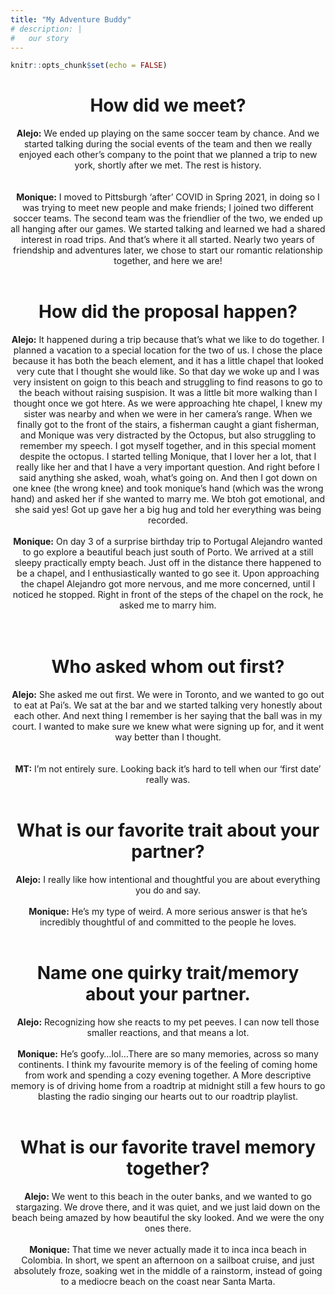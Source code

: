 ```yaml
---
title: "My Adventure Buddy"
# description: |
#   our story
---
```


```r
knitr::opts_chunk$set(echo = FALSE)
```

<center>
# How did we meet?
**Alejo:** We ended up playing on the same soccer team by chance. And we started talking during the social events of the team and then we really enjoyed each other's company to the point that we planned a trip to new york, shortly after we met. The rest is history.  
<br> <br>
**Monique:** I moved to Pittsburgh 'after' COVID in Spring 2021, in doing so I was trying to meet new people and make friends; I joined two different soccer teams. The second team was the friendlier of the two, we ended up all hanging after our games. We started talking and learned we had a shared interest in road trips. And that's where it all started. Nearly two years of friendship and adventures later, we chose to start our romantic relationship together, and here we are! 
<br> <br>

# How did the proposal happen?
**Alejo:**  It happened during a trip because that's what we like to do together. 
I planned a vacation to a special location for the two of us. I chose the place because it has both the beach element, and it has a little chapel that looked very cute that I thought she would like. So that day we woke up and I was very insistent on goign to this beach and struggling to find reasons to go to the beach without raising suspision. It was a little bit more walking than I thought once we got htere. As we were approaching hte chapel, I knew my sister was nearby and when we were in her camera's range. When we finally got to the front of the stairs, a fisherman caught a giant fisherman, and Monique was very distracted by the Octopus, but also struggling to remember my speech. I got myself together, and in this special moment despite the octopus. I started telling Monique, that I lover her a lot, that I really like her and that I have a very important question. And right before I said anything she asked, woah, what's going on. And then I got down on one knee (the wrong knee) and took monique's hand (which was the wrong hand) and asked her if she wanted to marry me. We btoh got emotional, and she said yes! 
Got up gave her a big hug and told her everything was being recorded. 
<br> <br>
**Monique:** On day 3 of a surprise birthday trip to Portugal Alejandro wanted to go explore a beautiful beach just south of Porto. We arrived at a still sleepy practically empty beach. Just off in the distance there happened to be a chapel, and I enthusiastically wanted to go see it. Upon approaching the chapel Alejandro got more nervous, and me more concerned, until I noticed he stopped. Right in front of the steps of the chapel on the rock, he asked me to marry him.  
<br> <br>

# Who asked whom out first? 
**Alejo:** She asked me out first. We were in Toronto, and we wanted to go out to eat at Pai's. We sat at the bar and we started talking very honestly about each other. And next thing I remember is her saying that the ball was in my court. I wanted to make sure we knew what were signing up for, and it went way better than I thought.  
<br> <br>
**MT:** I'm not entirely sure. Looking back it's hard to tell when our 'first date' really was. 
<br> <br>

# What is our favorite trait about your partner?
**Alejo:**  I really like how intentional and thoughtful you are about everything you do and say. 
<br> <br>
**Monique:** He's my type of weird. A more serious answer is that he's incredibly thoughtful of and committed to the people he loves. 
<br> <br>

# Name one quirky trait/memory about your partner.
**Alejo:** Recognizing how she reacts to my pet peeves. I can now tell those smaller reactions, and that means a lot. 
<br> <br>
**Monique:** He's goofy...lol...There are so many memories, across so many continents. I think my favourite memory is of the feeling of coming home from work and spending a cozy evening together. A More descriptive memory is of driving home from a roadtrip at midnight still a few hours to go blasting the radio singing our hearts out to our roadtrip playlist.
<br> <br>

# What is our favorite travel memory together?
**Alejo:** We went to this beach in the outer banks, and we wanted to go stargazing. We drove there, and it was quiet, and we just laid down on the beach being amazed by how beautiful the sky looked. And we were the ony ones there. 
<br> <br>
**Monique:** That time we never actually made it to inca inca beach in Colombia. In short, we spent an afternoon on a sailboat cruise, and just absolutely froze, soaking wet in the middle of a rainstorm, instead of going to a mediocre beach on the coast near Santa Marta.
<br> <br>

</center>